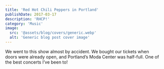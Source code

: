 ```yaml
---
title: 'Red Hot Chili Peppers in Portland'
publishDate: 2017-03-17
description: 'RHCP!'
category: 'Music'
image:
  src: '@assets/blog/covers/generic.webp'
  alt: 'Generic blog post cover image'
---
```



We went to this show almost by accident. We bought our tickets when doors were already open, and Portland’s Moda Center was half-full. One of the best concerts I’ve been to!

<YouTube id="ALI08HHUZXQ" className="mx-auto min-w-full" />
